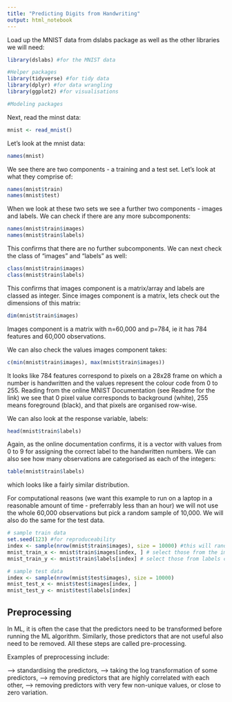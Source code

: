 ```yaml
---
title: "Predicting Digits from Handwriting"
output: html_notebook
---
```


Load up the MNIST data from dslabs package as well as the other libraries we will need:

```r
library(dslabs) #for the MNIST data

#Helper packages
library(tidyverse) #for tidy data
library(dplyr) #for data wrangling
library(ggplot2) #for visualisations

#Modeling packages

```


Next, read the minst data:

```r
mnist <- read_mnist()
```

Let's look at the mnist data:

```r
names(mnist)
```

We see there are two components - a training and a test set. Let's look at what they comprise of:


```r
names(mnist$train)
names(mnist$test)
```

When we look at these two sets we see a further two components - images and labels. We can check if there are any more subcomponents:

```r
names(mnist$train$images)
names(mnist$train$labels)
```

This confirms that there are no further subcomponents. We can next check the class of "images" and "labels" as well:

```r
class(mnist$train$images) 
class(mnist$train$labels)
```

This confirms that images component is a matrix/array and labels are classed as integer. Since images component is a matrix, lets check out the dimensions of this matrix:

```r
dim(mnist$train$images)
```

Images component is a matrix with n=60,000 and p=784, ie it has 784 features and 60,000 observations.

We can also check the values images component takes:

```r
c(min(mnist$train$images), max(mnist$train$images))
```

It looks like 784 features correspond to pixels on a 28x28 frame on which a number is handwritten and the values represent the colour code from 0 to 255. Reading from the online MNIST Documentation (see Readme for the link) we see that 0 pixel value corresponds to background (white), 255 means foreground (black), and that pixels are organised row-wise.

We can also look at the response variable, labels:

```r
head(mnist$train$labels)
```

Again, as the online documentation confirms, it is a vector with values from 0 to 9 for assigning the correct label to the handwritten numbers. We can also see how many observations are categorised as each of the integers:

```r
table(mnist$train$labels)
```

which looks like a fairly similar distribution.

For computational reasons (we want this example to run on a laptop in a reasonable amount of time - preferrably less than an hour) we will not use the whole 60,000 observations but pick a random sample of 10,000. We will also do the same for the test data.

```r
# sample train data
set.seed(123) #for reproduceability
index <- sample(nrow(mnist$train$images), size = 10000) #this will randomly sample 10,000 rows out of the full 60,000
mnist_train_x <- mnist$train$images[index, ] # select those from the images component (explanatory variable or predictor, x) that correspond to the 10,000 selected
mnist_train_y <- mnist$train$labels[index] # select those from labels component (target variable, y) that correspond to the 10,000 selected

# sample test data
index <- sample(nrow(mnist$test$images), size = 10000)
mnist_test_x <- mnist$test$images[index, ]
mnist_test_y <- mnist$test$labels[index]
```


## Preprocessing
In ML, it is often the case that the predictors need to be transformed before running the ML algorithm. Similarly, those predictors that are not useful also need to be removed. All these steps are called pre-processing.

Examples of preprocessing include:

--> standardising the predictors,
--> taking the log transformation of some predictors,
--> removing predictors that are highly correlated with each other,
--> removing predictors with very few non-unique values, or close to zero variation.

